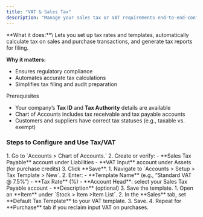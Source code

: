 ```yaml
---
title: "VAT & Sales Tax"
description: "Manage your sales tax or VAT requirements end-to-end—configure tax rules, apply them to transactions, and report compliance—all within the CGIC App."
---
```


<Accordion title="Overview">
  **What it does:**\
  Lets you set up tax rates and templates, automatically calculate tax on sales and purchase transactions, and generate tax reports for filing.

  **Why it matters:**

  - Ensures regulatory compliance
  - Automates accurate tax calculations
  - Simplifies tax filing and audit preparation
</Accordion>

<Info>
  Prerequisites

  - Your company’s **Tax ID** and **Tax Authority** details are available
  - Chart of Accounts includes tax receivable and tax payable accounts
  - Customers and suppliers have correct tax statuses (e.g., taxable vs. exempt)
</Info>

### Steps to Configure and Use Tax/VAT

<Steps>
  <Step title="Set Up Tax Accounts">
    1. Go to `Accounts > Chart of Accounts.`
    2. Create or verify:
       - **Sales Tax Payable** account under Liabilities
       - **VAT Input** account under Assets (for purchase credits)
    3. Click **Save**.
  </Step>
  <Step title="Create Tax Templates">
    1. Navigate to `Accounts > Setup > Tax Template > New`.
    2. Enter:
       - **Template Name** (e.g., “Standard VAT @ 7.5%”)
       - **Tax Rate** (%)
       - **Account Head**: select your Sales Tax Payable account
       - **Description** (optional)
    3. Save the template.
  </Step>
  <Step title="Apply Taxes to Items and Parties">
    1. Open an **Item** under `Stock > Item >Item List`.
    2. In the **Sales** tab, set **Default Tax Template** to your VAT template.
    3. Save.
    4. Repeat for **Purchase** tab if you reclaim input VAT on purchases.
  </Step>
</Steps>
